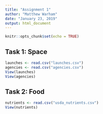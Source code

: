 ```yaml
---
title: "Assignment 1"
author: "Matthew Warham"
date: "January 23, 2019"
output: html_document
---
```


```r
knitr::opts_chunk$set(echo = TRUE)
```


## Task 1: Space 
```r

launches <- read.csv("launches.csv")
agencies <- read.csv("agencies.csv")
View(launches)
View(agencies)

```

## Task 2: Food

```r

nutrients <- read.csv("usda_nutrients.csv")
View(nutrients)

```

